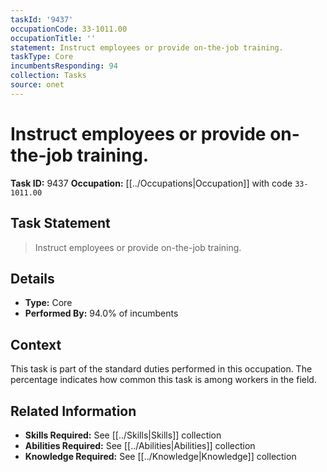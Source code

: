 ```yaml
---
taskId: '9437'
occupationCode: 33-1011.00
occupationTitle: ''
statement: Instruct employees or provide on-the-job training.
taskType: Core
incumbentsResponding: 94
collection: Tasks
source: onet
---
```

# Instruct employees or provide on-the-job training.

**Task ID:** 9437
**Occupation:** [[../Occupations|Occupation]] with code `33-1011.00`

## Task Statement

> Instruct employees or provide on-the-job training.

## Details

- **Type:** Core
- **Performed By:** 94.0% of incumbents

## Context

This task is part of the standard duties performed in this occupation. The percentage indicates how common this task is among workers in the field.

## Related Information

- **Skills Required:** See [[../Skills|Skills]] collection
- **Abilities Required:** See [[../Abilities|Abilities]] collection
- **Knowledge Required:** See [[../Knowledge|Knowledge]] collection
